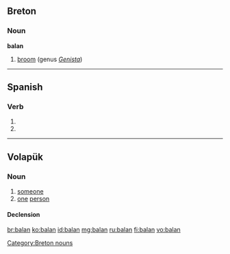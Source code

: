 ==Breton==

===Noun===
'''balan'''

# [[broom]] (genus ''[[Genista]]'')

[[Category:Breton nouns]]

----

==Spanish==

===Verb===
{{es-verb-form|balar}}

# {{es-verb form of|ending=ar|mood=indicative|tense=present|pers=2|formal=yes|number=plural|[[balar]]}}
# {{es-verb form of|ending=ar|mood=indicative|tense=present|pers=3|number=plural|[[balar]]}}

----

==Volapük==

===Noun===
{{vo-noun}}

# [[someone]]
# [[one]] [[person]]

====Declension====
{{vo-decl-noun}}

[[br:balan]]
[[ko:balan]]
[[id:balan]]
[[mg:balan]]
[[ru:balan]]
[[fi:balan]]
[[vo:balan]]